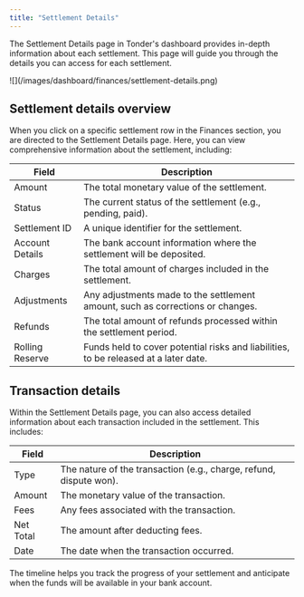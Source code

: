 ```yaml
---
title: "Settlement Details"
---
```


The Settlement Details page in Tonder's dashboard provides in-depth information about each settlement. This page will guide you through the details you can access for each settlement.

<Frame>![](/images/dashboard/finances/settlement-details.png)</Frame>

## Settlement details overview

When you click on a specific settlement row in the Finances section, you are directed to the Settlement Details page. Here, you can view comprehensive information about the settlement, including:

| Field              | Description                                                                          |
|--------------------|--------------------------------------------------------------------------------------|
| Amount             | The total monetary value of the settlement.                                          |
| Status             | The current status of the settlement (e.g., pending, paid).                          |
| Settlement ID      | A unique identifier for the settlement.                                              |
| Account Details    | The bank account information where the settlement will be deposited.                 |
| Charges            | The total amount of charges included in the settlement.                              |
| Adjustments        | Any adjustments made to the settlement amount, such as corrections or changes.       |
| Refunds            | The total amount of refunds processed within the settlement period.                  |
| Rolling Reserve    | Funds held to cover potential risks and liabilities, to be released at a later date. |

## Transaction details

Within the Settlement Details page, you can also access detailed information about each transaction included in the settlement. This includes:

| Field              | Description                                                             |
|--------------------|-------------------------------------------------------------------------|
| Type               | The nature of the transaction (e.g., charge, refund, dispute won).      |
| Amount             | The monetary value of the transaction.                                  |
| Fees               | Any fees associated with the transaction.                               |
| Net Total          | The amount after deducting fees.                                        |
| Date               | The date when the transaction occurred.                                 |

<Tip>
  The timeline helps you track the progress of your settlement and anticipate when the funds will be available in your bank account.
</Tip>
